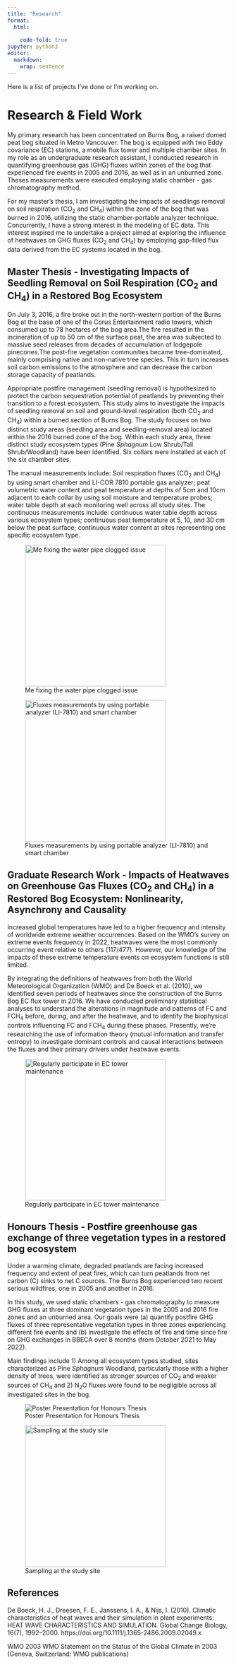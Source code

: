 ```yaml
---
title: "Research"
format: 
  html:
    
    code-fold: true
jupyter: python3
editor: 
  markdown: 
    wrap: sentence
---
```


Here is a list of projects I've done or I'm working on.

# Research & Field Work

My primary research has been concentrated on Burns Bog, a raised domed peat bog situated in Metro Vancouver.
The bog is equipped with two Eddy covariance (EC) stations, a mobile flux tower and multiple chamber sites.
In my role as an undergraduate research assistant, I conducted research in quantifying greenhouse gas (GHG) fluxes within zones of the bog that experienced fire events in 2005 and 2016, as well as in an unburned zone.
Theses measurements were executed employing static chamber - gas chromatography method.

For my master's thesis, I am investigating the impacts of seedlings removal on soil respiration (CO~2~ and CH~4~) within the zone of the bog that was burned in 2016, utilizing the static chamber-portable analyzer technique.
Concurrently, I have a strong interest in the modeling of EC data.
This interest inspired me to undertake a project aimed at exploring the influence of heatwaves on GHG fluxes (CO~2~ and CH~4~) by employing gap-filled flux data derived from the EC systems located in the bog.

## Master Thesis - Investigating Impacts of Seedling Removal on Soil Respiration (CO~2~ and CH~4~) in a Restored Bog Ecosystem

On July 3, 2016, a fire broke out in the north-western portion of the Burns Bog at the base of one of the Corus Entertainment radio towers, which consumed up to 78 hectares of the bog area.The fire resulted in the incineration of up to 50 cm of the surface peat, the area was subjected to massive seed releases from decades of accumulation of lodgepole pinecones.The post-fire vegetation communities became tree-dominated, mainly comprising native and non-native tree species.
This in turn increases soil carbon emissions to the atmosphere and can decrease the carbon storage capacity of peatlands.

Appropriate postfire management (seedling removal) is hypothesized to protect the carbon sequestration potential of peatlands by preventing their transition to a forest ecosystem.
This study aims to investigate the impacts of seedling removal on soil and ground-level respiration (both CO~2~ and CH~4~) within a burned section of Burns Bog.
The study focuses on two distinct study areas (seedling area and seedling-removal area) located within the 2016 burned zone of the bog.
Within each study area, three distinct study ecosystem types (Pine *Sphagnum* Low Shrub/Tall Shrub/Woodland) have been identified.
Six collars were installed at each of the six chamber sites.

The manual measurements include: Soil respiration fluxes (CO~2~ and CH~4~) by using smart chamber and LI-COR 7810 portable gas analyzer; peat volumetric water content and peat temperature at depths of 5cm and 10cm adjacent to each collar by using soil moisture and temperature probes; water table depth at each monitoring well across all study sites.
The continuous measurements include: continuous water table depth across various ecosystem types; continuous peat temperature at 5, 10, and 30 cm below the peat surface; continuous water content at sites representing one specific ecosystem type.

![Me fixing the water pipe clogged issue](images/pipeclogged.jpg){fig-align="left" width="320"}

![Fluxes measurements by using portable analyzer (LI-7810) and smart chamber](images/fluxesmeasurements.jpg){fig-align="left" width="320"}

## Graduate Research Work - Impacts of Heatwaves on Greenhouse Gas Fluxes (CO~2~ and CH~4~) in a Restored Bog Ecosystem: Nonlinearity, Asynchrony and Causality

Increased global temperatures have led to a higher frequency and intensity of worldwide extreme weather occurrences.
Based on the WMO's survey on extreme events frequency in 2022, heatwaves were the most commonly occurring event relative to others (117/477).
However, our knowledge of the impacts of these extreme temperature events on ecosystem functions is still limited.

By integrating the definitions of heatwaves from both the World Meteorological Organization (WMO) and De Boeck et al. (2010), we identified seven periods of heatwaves since the construction of the Burns Bog EC flux tower in 2016.
We have conducted preliminary statistical analyses to understand the alterations in magnitude and patterns of FC and FCH~4~ before, during, and after the heatwave, and to identify the biophysical controls influencing FC and FCH~4~ during these phases.
Presently, we're researching the use of information theory (mutual information and transfer entropy) to investigate dominant controls and causal interactions between the fluxes and their primary drivers under heatwave events.

![Regularly participate in EC tower maintenance](images/towermaintenance.jpg){fig-align="left" width="320"}

## Honours Thesis - Postfire greenhouse gas exchange of three vegetation types in a restored bog ecosystem

Under a warming climate, degraded peatlands are facing increased frequency and extent of peat fires, which can turn peatlands from net carbon (C) sinks to net C sources.
The Burns Bog experienced two recent serious wildfires, one in 2005 and another in 2016.

In this study, we used static chambers - gas chromatography to measure GHG fluxes at three dominant vegetation types in the 2005 and 2016 fire zones and an unburned area.
Our goals were (a) quantify postfire GHG fluxes of three representative vegetation types in three zones experiencing different fire events and (b) investigate the effects of fire and time since fire on GHG exchanges in BBECA over 8 months (from October 2021 to May 2022).

Main findings include 1) Among all ecosystem types studied, sites characterized as Pine *Sphagnum* Woodland, particularly those with a higher density of trees, were identified as stronger sources of CO~2~ and weaker sources of CH~4~ and 2) N~2~O fluxes were found to be negligible across all investigated sites in the bog.

![Poster Presentation for Honours Thesis](images/honoursposter.jpg){fig-align="left"}

![Sampling at the study site](images/sampling.jpg){fig-align="left" width="320"}

## References

De Boeck, H. J., Dreesen, F. E., Janssens, I. A., & Nijs, I.
(2010).
Climatic characteristics of heat waves and their simulation in plant experiments: HEAT WAVE CHARACTERISTICS AND SIMULATION. Global Change Biology, 16(7), 1992--2000.
https://doi.org/10.1111/j.1365-2486.2009.02049.x

WMO 2003 WMO Statement on the Status of the Global Climate in 2003 (Geneva, Switzerland: WMO publications)
